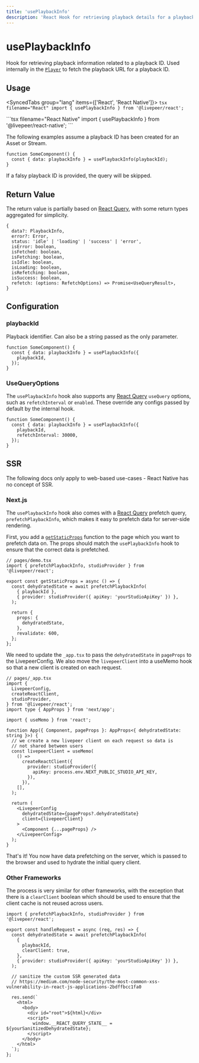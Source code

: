 ```yaml
---
title: 'usePlaybackInfo'
description: 'React Hook for retrieving playback details for a playback ID.'
---
```



# usePlaybackInfo

Hook for retrieving playback information related to a playback ID. Used internally in the [`Player`](/react/Player)
to fetch the playback URL for a playback ID.

## Usage

<SyncedTabs group="lang" items={['React', 'React Native']}>
  <SyncedTab>
    ```tsx filename="React"
    import { usePlaybackInfo } from '@livepeer/react';
    ```

  </SyncedTab>
  <SyncedTab>
    ```tsx filename="React Native"
    import { usePlaybackInfo } from '@livepeer/react-native';
    ```

  </SyncedTab>
</SyncedTabs>

The following examples assume a playback ID has been created for an Asset or Stream.

```tsx
function SomeComponent() {
  const { data: playbackInfo } = usePlaybackInfo(playbackId);
}
```

If a falsy playback ID is provided, the query will be skipped.

## Return Value

The return value is partially based on [React Query](https://tanstack.com/query/v4/docs/reference/useQuery), with some return types
aggregated for simplicity.

```tsx
{
  data?: PlaybackInfo,
  error?: Error,
  status: 'idle' | 'loading' | 'success' | 'error',
  isError: boolean,
  isFetched: boolean,
  isFetching: boolean,
  isIdle: boolean,
  isLoading: boolean,
  isRefetching: boolean,
  isSuccess: boolean,
  refetch: (options: RefetchOptions) => Promise<UseQueryResult>,
}
```

## Configuration

### playbackId

Playback identifier. Can also be a string passed as the only parameter.

```tsx {3}
function SomeComponent() {
  const { data: playbackInfo } = usePlaybackInfo({
    playbackId,
  });
}
```

### UseQueryOptions

The `usePlaybackInfo` hook also supports any [React Query](https://tanstack.com/query/v4/docs/reference/useQuery) `useQuery` options, such as
`refetchInterval` or `enabled`. These override any configs passed by default by the internal hook.

```tsx {4}
function SomeComponent() {
  const { data: playbackInfo } = usePlaybackInfo({
    playbackId,
    refetchInterval: 30000,
  });
}
```

## SSR

<Callout type="warning">
  The following docs only apply to web-based use-cases - React Native has no
  concept of SSR.
</Callout>

### Next.js

The `usePlaybackInfo` hook also comes with a [React Query](https://tanstack.com/query/v4/docs/guides/ssr) prefetch query, `prefetchPlaybackInfo`,
which makes it easy to prefetch data for server-side rendering.

First, you add a [`getStaticProps`](https://nextjs.org/docs/basic-features/data-fetching/get-static-props) function to the page which
you want to prefetch data on. The props should match the `usePlaybackInfo` hook to ensure that the correct data is prefetched.

```tsx
// pages/demo.tsx
import { prefetchPlaybackInfo, studioProvider } from '@livepeer/react';

export const getStaticProps = async () => {
  const dehydratedState = await prefetchPlaybackInfo(
    { playbackId },
    { provider: studioProvider({ apiKey: 'yourStudioApiKey' }) },
  );

  return {
    props: {
      dehydratedState,
    },
    revalidate: 600,
  };
};
```

We need to update the `_app.tsx` to pass the `dehydratedState` in `pageProps` to the LivepeerConfig. We also move the
`livepeerClient` into a useMemo hook so that a new client is created on each request.

```tsx
// pages/_app.tsx
import {
  LivepeerConfig,
  createReactClient,
  studioProvider,
} from '@livepeer/react';
import type { AppProps } from 'next/app';

import { useMemo } from 'react';

function App({ Component, pageProps }: AppProps<{ dehydratedState: string }>) {
  // we create a new livepeer client on each request so data is
  // not shared between users
  const livepeerClient = useMemo(
    () =>
      createReactClient({
        provider: studioProvider({
          apiKey: process.env.NEXT_PUBLIC_STUDIO_API_KEY,
        }),
      }),
    [],
  );

  return (
    <LivepeerConfig
      dehydratedState={pageProps?.dehydratedState}
      client={livepeerClient}
    >
      <Component {...pageProps} />
    </LivepeerConfig>
  );
}
```

That's it! You now have data prefetching on the server, which is passed to the browser and used to hydrate the initial query client.

### Other Frameworks

The process is very similar for other frameworks, with the exception that there is a `clearClient` boolean which should be used
to ensure that the client cache is not reused across users.

```tsx {7}
import { prefetchPlaybackInfo, studioProvider } from '@livepeer/react';

export const handleRequest = async (req, res) => {
  const dehydratedState = await prefetchPlaybackInfo(
    {
      playbackId,
      clearClient: true,
    },
    { provider: studioProvider({ apiKey: 'yourStudioApiKey' }) },
  );

  // sanitize the custom SSR generated data
  // https://medium.com/node-security/the-most-common-xss-vulnerability-in-react-js-applications-2bdffbcc1fa0

  res.send(`
    <html>
      <body>
        <div id="root">${html}</div>
        <script>
          window.__REACT_QUERY_STATE__ = ${yourSanitizedDehydratedState};
        </script>
      </body>
    </html>
  `);
};
```
